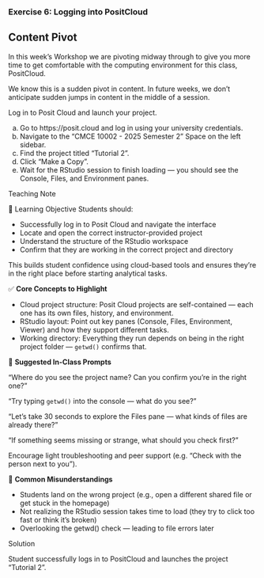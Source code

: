 <!-- question-type: inclass -->
### Exercise 6: Logging into PositCloud 

::: {.callout-caution}
## Content Pivot

In this week's Workshop we are pivoting midway through to give you more time to get comfortable with the computing environment for this class, PositCloud. 

We know this is a sudden pivot in content. 
In future weeks, we don't anticipate sudden jumps in content in the middle of a session.
:::

Log in to Posit Cloud and launch your project.

a. Go to https://posit.cloud and log in using your university credentials.
b. Navigate to the “CMCE 10002 - 2025 Semester 2” Space on the left sidebar.
c. Find the project titled "Tutorial 2".
d. Click "Make a Copy".
e. Wait for the RStudio session to finish loading — you should see the Console, Files, and Environment panes.

<!-- BEGIN PROFILE:r-teaching-guide -->
::: {.content-visible when-profile="r-teaching-guide"}

::: {.teaching-block}

::: {.teaching-block-header}
Teaching Note
:::

::: {.teaching-block-body}

🎯 Learning Objective
Students should:

- Successfully log in to Posit Cloud and navigate the interface
- Locate and open the correct instructor-provided project
- Understand the structure of the RStudio workspace
- Confirm that they are working in the correct project and directory

This builds student confidence using cloud-based tools and ensures they’re in the right place before starting analytical tasks.

✅  **Core Concepts to Highlight**

- Cloud project structure: Posit Cloud projects are self-contained — each one has its own files, history, and environment.
- RStudio layout: Point out key panes (Console, Files, Environment, Viewer) and how they support different tasks.
- Working directory: Everything they run depends on being in the right project folder — `getwd()` confirms that.

💬 **Suggested In-Class Prompts**

“Where do you see the project name? Can you confirm you're in the right one?”

“Try typing `getwd()` into the console — what do you see?”

“Let’s take 30 seconds to explore the Files pane — what kinds of files are already there?”

“If something seems missing or strange, what should you check first?”

Encourage light troubleshooting and peer support (e.g. “Check with the person next to you”).

📌 **Common Misunderstandings**

- Students land on the wrong project (e.g., open a different shared file or get stuck in the homepage)
- Not realizing the RStudio session takes time to load (they try to click too fast or think it’s broken)
- Overlooking the getwd() check — leading to file errors later

:::

:::

:::
<!-- END PROFILE:r-teaching-guide -->

<!-- BEGIN PROFILE:r-solutions -->
::: {.content-visible when-profile="r-solutions" when-profile="r-teaching-guide"}

::: {.solution-block}

::: {.solution-block-header}
Solution
:::

::: {.solution-block-body}

Student successfully logs in to PositCloud and launches the project "Tutorial 2".

:::

:::

:::
<!-- END PROFILE:r-solutions -->
